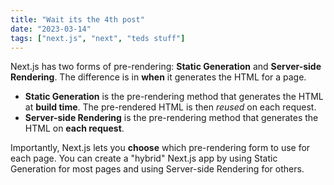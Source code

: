 ```yaml
---
title: "Wait its the 4th post"
date: "2023-03-14"
tags: ["next.js", "next", "teds stuff"]
---
```


<CustomImage
  src="https://raw.githubusercontent.com/t-cbailey/blogPosts/main/images/mtb.jpg"
  alt="a lovely bike"
/>

Next.js has two forms of pre-rendering: **Static Generation** and **Server-side Rendering**. The difference is in **when** it generates the HTML for a page.

- **Static Generation** is the pre-rendering method that generates the HTML at **build time**. The pre-rendered HTML is then _reused_ on each request.
- **Server-side Rendering** is the pre-rendering method that generates the HTML on **each request**.

Importantly, Next.js lets you **choose** which pre-rendering form to use for each page. You can create a "hybrid" Next.js app by using Static Generation for most pages and using Server-side Rendering for others.
